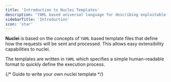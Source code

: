 ```yaml
---
title: 'Introduction to Nuclei Templates'
description: 'YAML based universal language for describing exploitable vulnerabilties'
sidebarTitle: 'Introduction'
icon: 'star'
---
```


**Nuclei** is based on the concepts of `YAML` based template files that define how the requests will be sent and processed. This allows easy extensibility capabilities to nuclei.

The templates are written in `YAML` which specifies a simple human-readable format to quickly define the execution process.


{/* <Card title="Get Started" icon="book-open">
  Guide to write your own nuclei template
</Card> */}

